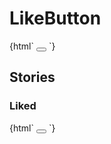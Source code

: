 
<Meta title="Buttons/LikeButton" />

# LikeButton

<Canvas>
  <Story name="Default">
    {html`
      <button
        type="button"
        class="jumpu-like-button"
        aria-pressed="false"
        aria-label="いいねする"
      ></button>
    `}
  </Story>
</Canvas>

## Stories

### Liked

<Canvas>
  <Story name="Liked">
    {html`
      <button
        type="button"
        class="jumpu-like-button"
        aria-pressed="true"
        aria-label="いいねを取り消す"
      ></button>
    `}
  </Story>
</Canvas>
